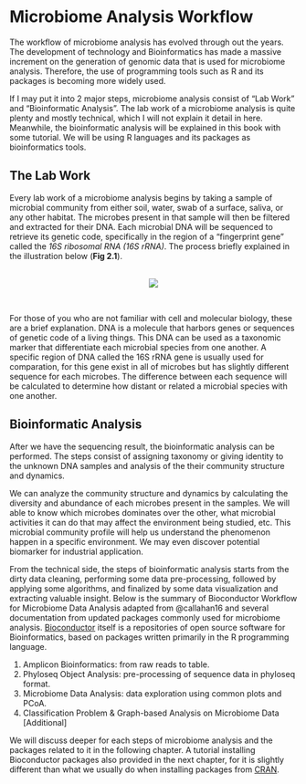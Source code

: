 
# Microbiome Analysis Workflow

The workflow of microbiome analysis has evolved through out the years. The development of technology and Bioinformatics has made a massive increment on the generation of genomic data that is used for microbiome analysis. Therefore, the use of programming tools such as R and its packages is becoming more widely used. 

If I may put it into 2 major steps, microbiome analysis consist of "Lab Work" and "Bioinformatic Analysis". The lab work of a microbiome analysis is quite plenty and mostly technical, which I will not explain it detail in here. Meanwhile, the bioinformatic analysis will be explained in this book with some tutorial. We will be using R languages and its packages as bioinformatics tools.

## The Lab Work

Every lab work of a microbiome analysis begins by taking a sample of microbial community from either soil, water, swab of a surface, saliva, or any other habitat. The microbes present in that sample will then be filtered and extracted for their DNA. Each microbial DNA will be sequenced to retrieve its genetic code, specifically in the region of a "fingerprint gene" called the *16S ribosomal RNA (16S rRNA)*. The process briefly explained in the illustration below (**Fig 2.1**).

<br>
<center>
![](assets/02/flow.PNG)
</center>
<br>

For those of you who are not familiar with cell and molecular biology, these are a brief explanation. DNA is a molecule that harbors genes or sequences of genetic code of a living things. This DNA can be used as a taxonomic marker that differentiate each microbial species from one another. A specific region of DNA called the 16S rRNA gene is usually used for comparation, for this gene exist in all of microbes but has slightly different sequence for each microbes. The difference between each sequence will be calculated to determine how distant or related a microbial species with one another.

## Bioinformatic Analysis

After we have the sequencing result, the bioinformatic analysis can be performed. The steps consist of assigning taxonomy or giving identity to the unknown DNA samples and analysis of the their community structure and dynamics. 

We can analyze the community structure and dynamics by calculating the diversity and abundance of each microbes present in the samples. We will able to know which microbes dominates over the other, what microbial activities it can do that may affect the environment being studied, etc. This microbial community profile will help us understand the phenomenon happen in a specific environment. We may even discover potential biomarker for industrial application.

From the technical side, the steps of bioinformatic analysis starts from the dirty data cleaning, performing some data pre-processing, followed by applying some algorithms, and finalized by some data visualization and extracting valuable insight. Below is the summary of Bioconductor Workflow for Microbiome Data Analysis adapted from @callahan16 and several documentation from updated packages commonly used for microbiome analysis. [Bioconductor](https://www.bioconductor.org/) itself is a repositories of open source software for Bioinformatics, based on packages written primarily in the R programming language. 

1. Amplicon Bioinformatics: from raw reads to table.
2. Phyloseq Object Analysis: pre-processing of sequence data in phyloseq format.
3. Microbiome Data Analysis: data exploration using common plots and PCoA.
4. Classification Problem & Graph-based Analysis on Microbiome Data [Additional]

We will discuss deeper for each steps of microbiome analysis and the packages related to it in the following chapter. A tutorial installing Bioconductor packages also provided in the next chapter, for it is slightly different than what we usually do when installing packages from [CRAN](https://cran.r-project.org).

